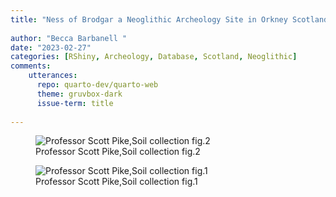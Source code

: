 ---
title: "Ness of Brodgar a Neoglithic Archeology Site in Orkney Scotland"
 
author: "Becca Barbanell "
date: "2023-02-27"
categories: [RShiny, Archeology, Database, Scotland, Neoglithic]
comments: 
    utterances: 
      repo: quarto-dev/quarto-web
      theme: gruvbox-dark
      issue-term: title
      
---



![Professor Scott Pike,Soil collection fig.2](17a.jpg)



![Professor Scott Pike,Soil collection fig.1](19aa.jpg)

